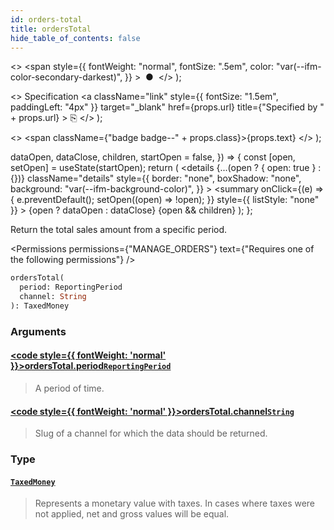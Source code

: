```yaml
---
id: orders-total
title: ordersTotal
hide_table_of_contents: false
---
```


  <>
    <span
      style={{
        fontWeight: "normal",
        fontSize: ".5em",
        color: "var(--ifm-color-secondary-darkest)",
      }}
    >
      &nbsp;●&nbsp;
    </span>
  </>
);

  <>
    Specification
    <a
      className="link"
      style={{ fontSize: "1.5em", paddingLeft: "4px" }}
      target="\_blank"
      href={props.url}
      title={"Specified by " + props.url}
    >
      ⎘
    </a>
  </>
);

  <>
    <span className={"badge badge--" + props.class}>{props.text}</span>
  </>
);


  dataOpen,
  dataClose,
  children,
  startOpen = false,
}) => {
  const [open, setOpen] = useState(startOpen);
  return (
    <details
      {...(open ? { open: true } : {})}
      className="details"
      style={{
        border: "none",
        boxShadow: "none",
        background: "var(--ifm-background-color)",
      }}
    >
      <summary
        onClick={(e) => {
          e.preventDefault();
          setOpen((open) => !open);
        }}
        style={{ listStyle: "none" }}
      >
        {open ? dataOpen : dataClose}
      </summary>
      {open && children}
    </details>
  );
};

Return the total sales amount from a specific period.

<Permissions
  permissions={"MANAGE_ORDERS"}
  text={"Requires one of the following permissions"}
/>

```graphql
ordersTotal(
  period: ReportingPeriod
  channel: String
): TaxedMoney
```

### Arguments

#### [<code style={{ fontWeight: 'normal' }}>ordersTotal.<b>period</b></code>](#)<Bullet />[`ReportingPeriod`](../../../api-reference/miscellaneous/enums/reporting-period) <Badge class="secondary" text="enum"/>

> A period of time.

#### [<code style={{ fontWeight: 'normal' }}>ordersTotal.<b>channel</b></code>](#)<Bullet />[`String`](../../../api-reference/miscellaneous/scalars/string) <Badge class="secondary" text="scalar"/>

> Slug of a channel for which the data should be returned.

### Type

#### [`TaxedMoney`](../../../api-reference/miscellaneous/objects/taxed-money) <Badge class="secondary" text="object"/>

> Represents a monetary value with taxes. In cases where taxes were not applied, net and gross values will be equal.

